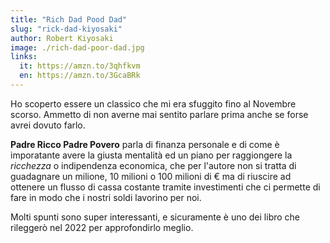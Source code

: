 ```yaml
---
title: "Rich Dad Pood Dad"
slug: "rick-dad-kiyosaki"
author: Robert Kiyosaki
image: ./rich-dad-poor-dad.jpg
links:
  it: https://amzn.to/3qhfkvm
  en: https://amzn.to/3GcaBRk
---
```


Ho scoperto essere un classico che mi era sfuggito fino al Novembre scorso. Ammetto di non averne mai sentito
parlare prima anche se forse avrei dovuto farlo.

**Padre Ricco Padre Povero** parla di finanza personale e di come è imporatante avere la
giusta mentalità ed un piano per raggiongere la _ricchezza_ o indipendenza economica,
che per l'autore non si tratta di guadagnare un milione, 10 milioni o 100 milioni di € ma di
riuscire ad ottenere un flusso di cassa costante tramite investimenti che ci permette di fare in
modo che i nostri soldi lavorino per noi.

Molti spunti sono super interessanti, e sicuramente è uno dei libro che rileggerò nel 2022 per approfondirlo meglio.
